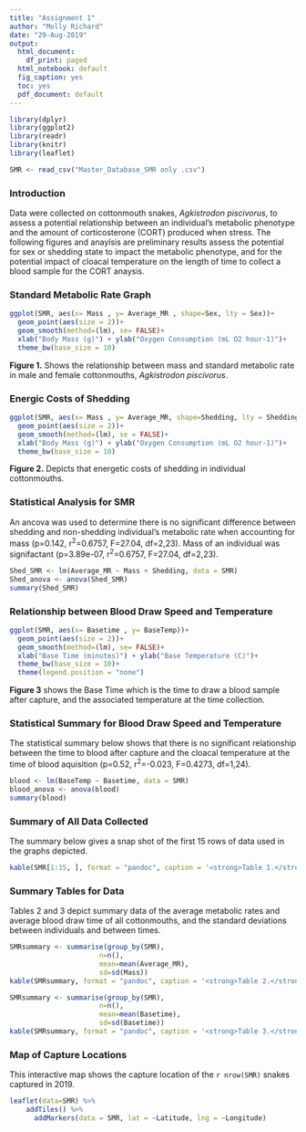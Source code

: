 ```yaml
---
title: "Assignment 1"
author: "Molly Richard"
date: "29-Aug-2019"
output:
  html_document:
    df_print: paged
  html_notebook: default
  fig_caption: yes
  toc: yes
  pdf_document: default
---
```


```r
library(dplyr)
library(ggplot2)
library(readr)
library(knitr)
library(leaflet)

SMR <- read_csv("Master_Database_SMR only .csv")
```
### Introduction
Data were collected on cottonmouth snakes, *Agkistrodon piscivorus*, to assess a potential relationship between an individual's metabolic phenotype and the amount of corticosterone (CORT) produced when stress. The following figures and anaylsis are preliminary results assess the potential for sex or shedding state to impact the metabolic phenotype, and for the potential impact of cloacal temperature on the length of time to collect a blood sample for the CORT anaysis. 


### Standard Metabolic Rate Graph
```r
ggplot(SMR, aes(x= Mass , y= Average_MR , shape=Sex, lty = Sex))+
  geom_point(aes(size = 2))+
  geom_smooth(method=(lm), se= FALSE)+
  xlab("Body Mass (g)") + ylab("Oxygen Consumption (mL O2 hour-1)")+
  theme_bw(base_size = 10)

```
<span> **Figure 1.** Shows the relationship between mass and standard metabolic rate in male and female cottonmouths, <em>Agkistrodon piscivorus</em>.</span>


### Energic Costs of Shedding
```r
ggplot(SMR, aes(x= Mass , y= Average_MR, shape=Shedding, lty = Shedding))+
  geom_point(aes(size = 2))+
  geom_smooth(method=(lm), se = FALSE)+
  xlab("Body Mass (g)") + ylab("Oxygen Consumption (mL O2 hour-1)")+
  theme_bw(base_size = 10)
```
<span> **Figure 2.** Depicts that energetic costs of shedding in individual cottonmouths. </span>

### Statistical Analysis for SMR
An ancova was used to determine there is no significant difference between shedding and non-shedding individual's metabolic rate when accounting for mass (p=0.142, r<sup>2</sup>=0.6757, F=27.04, df=2,23). Mass of an individual was signifactant (p=3.89e-07, r<sup>2</sup>=0.6757, F=27.04, df=2,23).
```r
Shed_SMR <- lm(Average_MR ~ Mass + Shedding, data = SMR)
Shed_anova <- anova(Shed_SMR)
summary(Shed_SMR)
```
 
### Relationship between Blood Draw Speed and Temperature
```r
ggplot(SMR, aes(x= Basetime , y= BaseTemp))+
  geom_point(aes(size = 2))+
  geom_smooth(method=(lm), se= FALSE)+
  xlab("Base Time (minutes)") + ylab("Base Temperature (C)")+
  theme_bw(base_size = 10)+
  theme(legend.position = "none")
```
**Figure 3** shows the Base Time which is the time to draw a blood sample after capture, and the associated temperature at the time collection. 

### Statistical Summary for Blood Draw Speed and Temperature
The statistical summary below shows that there is no significant relationship between the time to blood after capture and the cloacal temperature at the time of blood aquisition (p=0.52, r<sup>2</sup>=-0.023, F=0.4273, df=1,24).
```r
blood <- lm(BaseTemp ~ Basetime, data = SMR)
blood_anova <- anova(blood)
summary(blood)
```

### Summary of All Data Collected 
The summary below gives a snap shot of the first 15 rows of data used in the graphs depicted.

```r

kable(SMR[1:15, ], format = "pandoc", caption = '<strong>Table 1.</strong>  A knitr table depicting the first 15 rows of data found in the SMR dataset.')
```      

### Summary Tables for Data
Tables 2 and 3 depict summary data of the average metabolic rates and average blood draw time of all cottonmouths, and the standard deviations between individuals and between times. 
```r
SMRsummary <- summarise(group_by(SMR),
                      n=n(), 
                      mean=mean(Average_MR), 
                      sd=sd(Mass))
kable(SMRsummary, format = "pandoc", caption = '<strong>Table 2.</strong>  A summary table displaying the number of snakes captured, the average metabolic rate(mL0<sup>2</sup> hour<sup>-1</sup>), and standard deviation of mass(g).') 
```

```r
SMRsummary <- summarise(group_by(SMR),
                      n=n(), 
                      mean=mean(Basetime), 
                      sd=sd(Basetime))
kable(SMRsummary, format = "pandoc", caption = '<strong>Table 3.</strong>  Depicts the average time to draw blood and the standard deviation between draw times in minutes.') 
```
 
### Map of Capture Locations
This interactive map shows the capture location of the `r nrow(SMR)` snakes captured in 2019.

```r
leaflet(data=SMR) %>%
    addTiles() %>%
      addMarkers(data = SMR, lat = ~Latitude, lng = ~Longitude)
```
